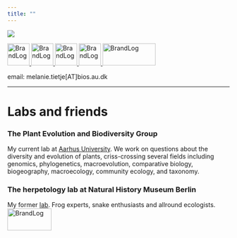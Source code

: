 ```yaml
---
title: ""
---
```



<div style="width:250px; height=1500px">
![](portrait_smaller.jpg) 
</div>

<a href="https://github.com/Eryops1">
    <img id="logo" src="github.png" alt="BrandLog" height="50" width="50" />
</a>
<a href="https://www.researchgate.net/profile/Melanie_Tietje">
    <img id="logo" src="rg.jpeg" alt="BrandLog"  height="50" width="50" />
</a>
<a href="https://publons.com/author/1629562/melanie-tietje#profile">
    <img id="logo" src="publons.png" alt="BrandLog"  height="50" width="50" />
</a>
<a href="https://orcid.org/0000-0003-1157-2963">
    <img id="logo" src="orcid.jpeg" alt="BrandLog" width=50 />
</a>
<a href="https://pure.au.dk/portal/en/persons/melanie-tietje(6abaa223-a82b-4577-acce-f2ead58ba86b).html">
    <img id="logo" src="aulogo_uk_var1_blue.png" alt="BrandLog"  height="50" width="120" />
</a>




email: melanie.tietje[AT]bios.au.dk

-----

# Labs and friends

### The Plant Evolution and Biodiversity Group

My current lab at [Aarhus University](https://peb-group.net/). We work on questions about the diversity and evolution of plants, criss-crossing several fields including genomics, phylogenetics, macroevolution, comparative biology, biogeography, macroecology, community ecology, and taxonomy.

### The herpetology lab at Natural History Museum Berlin

My former [lab](https://www.researchgate.net/lab/Mark-Oliver-Roedel-Lab). Frog experts, snake enthusiasts and allround ecologists. <a href="https://www.naturkundemuseum.berlin/en/einblicke/mitarbeiter/melanie.tietje">
    <img id="logo" src="mfn.jpeg" alt="BrandLog"  height="50" width="100" />
</a>


<!-- ### Erick Lundgren -->
<!-- https://ejlundgren.github.io/ -->

<!-- ### Martin Schobben -->

<!-- [Geobiologist](https://martinschobben.github.io/webpage/index.html). He works on the interaction of organisms with their environment, the large biogeochemical cycles and climate, during pivotal periods in the Earths’ history. Developing methodological strategies to reliably read geochemical proxies in terms of the recorded physical and chemical parameters. Has his own R-package: [POINT](https://martinschobben.github.io/point/) -->

<!-- <!-- ### Richard Hofmann -->

<!-- <!-- [Palaeontologist at Museum für Naturkunde Berlin](http://www.fossilrich.com/), Germany. He is interested in fundamental transformations (i.e. mass extinctions, recovery episodes, radiations, and ecological innovation). -->

<!-- ### Johan Renaudie -->

<!-- [Micropaleontologist at Museum für Naturkunde Berlin](https://plannapus.github.io/), Germany. Studies Cenozoic siliceous plankton and their relationship with past climatic and oceanographic changes, and my R-hero. -->



<!-- # Comments  -->
<!-- Leave a comment on this page! -->
<!-- ```{r, echo=FALSE} -->
<!-- # this html includes disqus -->
<!-- #htmltools::includeHTML("_layouts/disqus.html") -->

<!-- # this includes the html comment box -->
<!-- htmltools::includeHTML("_layouts/post.html") -->

<!-- ``` -->